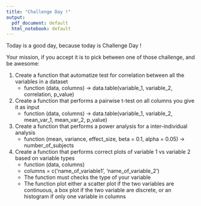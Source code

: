 ```yaml
---
title: "Challenge Day !"
output:
  pdf_document: default
  html_notebook: default
---
```


Today is a good day, because today is Challenge Day ! 

Your mission, if you accept it is to pick between one of those challenge, and be awesome:

1. Create a function that automatize test for correlation between all the variables in a dataset
    + function (data, columns) -> data.table(variable_1, variable_2, correlation, p_value)
2. Create a function that performs a pairwise t-test on all columns you give it as input
    + function (data, columns) -> data.table(variable_1, variable_2, mean_var_1, mean_var_2, p_value)
3. Create a function that performs a power analysis for a inter-individual analysis
    + function (mean, variance, effect_size, beta = 0.1, alpha = 0.05) -> number_of_subjects
4. Create a function that performs correct plots of variable 1 vs variable 2 based on variable types
    + function (data, columns)
    + columns = c('name_of_variable1', 'name_of_variable_2')
    + The function must checks the type of your variable
    + The function plot either a scatter plot if the two variables are continuous, a box plot if the two variable are discrete, or an histogram if only one variable in columns

  
